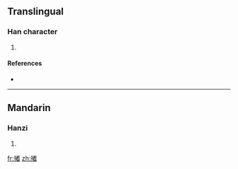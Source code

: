 ==Translingual==

===Han character===
{{Han char|rn=64|rad=手|as=12|sn=15|four=|canj=手廿手山 (QTQU)}}

# {{defn|Han|sort=手12}}

====References====
* {{Han ref|kx=0456.220|dkj=12752|hdz=31962.050|uh=64AF|ud=25775}}

----

==Mandarin==

===Hanzi===
{{cmn-hanzi|pin=[[suàn]] ([[suan4]]), [[xuǎn]] ([[xuan3]]), [[zhuó]] ([[zhuo2]])|wg=suan<sup>4</sup>, hsüan<sup>3</sup>, cho<sup>2</sup>}}

# {{defn|Mandarin|sort=手12}}

[[fr:撯]]
[[zh:撯]]